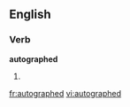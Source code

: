 ==English==

===Verb===
'''autographed'''

# {{past of|autograph}}

[[fr:autographed]]
[[vi:autographed]]